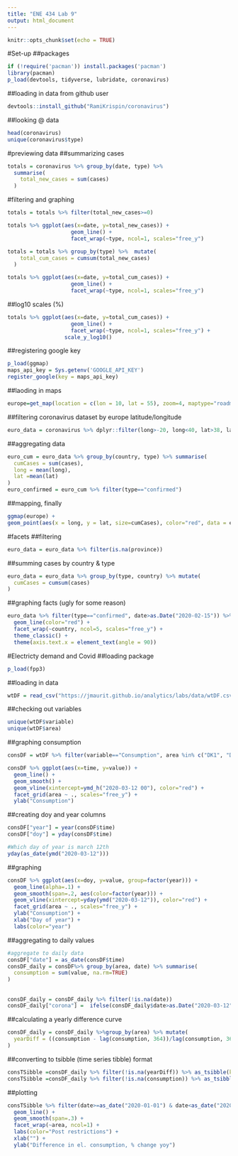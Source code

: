 ```yaml
---
title: "ENE 434 Lab 9"
output: html_document
---
```


```r
knitr::opts_chunk$set(echo = TRUE)
```

#Set-up
##packages
```r
if (!require('pacman')) install.packages('pacman')
library(pacman)
p_load(devtools, tidyverse, lubridate, coronavirus)
```

##loading in data from github user
```r
devtools::install_github("RamiKrispin/coronavirus")
```

##looking @ data
```r
head(coronavirus)
unique(coronavirus$type)
```
#previewing data
##summarizing cases
```r
totals = coronavirus %>% group_by(date, type) %>% 
  summarise(
    total_new_cases = sum(cases)
  )
```
#filtering and graphing
```r
totals = totals %>% filter(total_new_cases>=0)

totals %>% ggplot(aes(x=date, y=total_new_cases)) +
                    geom_line() +
                    facet_wrap(~type, ncol=1, scales="free_y")
```

```r
totals = totals %>% group_by(type) %>%  mutate(
    total_cum_cases = cumsum(total_new_cases)
  )

totals %>% ggplot(aes(x=date, y=total_cum_cases)) +
                    geom_line() +
                    facet_wrap(~type, ncol=1, scales="free_y")
```
##log10 scales (%)
```r
totals %>% ggplot(aes(x=date, y=total_cum_cases)) +
                    geom_line() +
                    facet_wrap(~type, ncol=1, scales="free_y") +
                  scale_y_log10() 
```
##registering google key
```r
p_load(ggmap)
maps_api_key = Sys.getenv('GOOGLE_API_KEY')
register_google(key = maps_api_key)
```
##laoding in maps
```r
europe=get_map(location = c(lon = 10, lat = 55), zoom=4, maptype="roadmap") 
```
##filtering coronavirus dataset by europe latitude/longitude
```r
euro_data = coronavirus %>% dplyr::filter(long>-20, long<40, lat>38, lat<70)
```

##aggregating data
```r
euro_cum = euro_data %>% group_by(country, type) %>% summarise(
  cumCases = sum(cases),
  long = mean(long),
  lat =mean(lat)
)
euro_confirmed = euro_cum %>% filter(type=="confirmed")
```
##mapping, finally
```r
ggmap(europe) +
geom_point(aes(x = long, y = lat, size=cumCases), color="red", data = euro_confirmed)
```
#facets
##filtering 
```r
euro_data = euro_data %>% filter(is.na(province))
```

##summing cases by country & type
```r
euro_data = euro_data %>% group_by(type, country) %>% mutate(
  cumCases = cumsum(cases)
)
```

##graphing facts (ugly for some reason)
```r
euro_data %>% filter(type=="confirmed", date>as.Date("2020-02-15")) %>% ggplot(aes(x=date, y=cumCases)) +
  geom_line(color="red") +
  facet_wrap(~country, ncol=5, scales="free_y") +
  theme_classic() +
  theme(axis.text.x = element_text(angle = 90))
```

#Electricty demand and Covid
##loading package
```r
p_load(fpp3)
```

##loading in data
```r
wtDF = read_csv("https://jmaurit.github.io/analytics/labs/data/wtDF.csv")
```

##checking out variables
```r
unique(wtDF$variable)
unique(wtDF$area)
```

##graphing consumption
```r
consDF = wtDF %>% filter(variable=="Consumption", area %in% c("DK1", "DK2", "SE4"))

consDF %>% ggplot(aes(x=time, y=value)) +
  geom_line() +
  geom_smooth() +
  geom_vline(xintercept=ymd_h("2020-03-12 00"), color="red") +
  facet_grid(area ~ ., scales="free_y") +
  ylab("Consumption")
```
##creating doy and year columns
```r
consDF["year"] = year(consDF$time)
consDF["doy"] = yday(consDF$time)

#Which day of year is march 12th
yday(as_date(ymd("2020-03-12")))
```
##graphing
```r
consDF %>% ggplot(aes(x=doy, y=value, group=factor(year))) +
  geom_line(alpha=.1) +
  geom_smooth(span=.2, aes(color=factor(year))) +
  geom_vline(xintercept=yday(ymd("2020-03-12")), color="red") +
  facet_grid(area ~ ., scales="free_y") +
  ylab("Consumption") +
  xlab("Day of year") +
  labs(color="year")
```

##aggregating to daily values
```r
#aggregate to daily data
consDF["date"] = as_date(consDF$time)
consDF_daily = consDF%>% group_by(area, date) %>% summarise(
  consumption = sum(value, na.rm=TRUE)
)
```
##
```r
consDF_daily = consDF_daily %>% filter(!is.na(date))
consDF_daily["corona"] =  ifelse(consDF_daily$date>as.Date("2020-03-12") & consDF_daily$date<as.Date("2020-06-01"), 1, 0)
```
##calculating a yearly difference curve
```r
consDF_daily = consDF_daily %>%group_by(area) %>% mutate(
  yearDiff = ((consumption - lag(consumption, 364))/lag(consumption, 364))*100
)
```

##converting to tsibble (time series tibble) format 
```r
consTSibble =consDF_daily %>% filter(!is.na(yearDiff)) %>% as_tsibble(key=area)
consTSibble =consDF_daily %>% filter(!is.na(consumption)) %>% as_tsibble(key=area)
```

##plotting
```r
consTSibble %>% filter(date>=as_date("2020-01-01") & date<as_date("2020-06-01")) %>% ggplot(aes(x=date, y=yearDiff, color=factor(corona, labels =c("No", "Yes")))) +
  geom_line() +
  geom_smooth(span=.3) +
  facet_wrap(~area, ncol=1) +
  labs(color="Post restrictions") +
  xlab("") +
  ylab("Difference in el. consumption, % change yoy")
```

